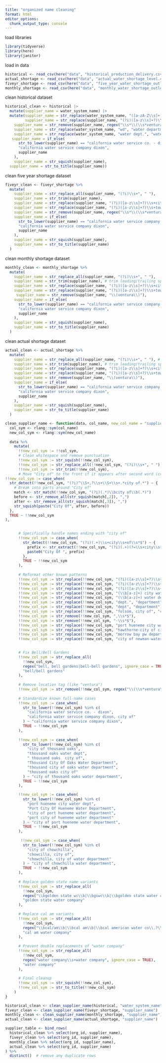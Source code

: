 ```yaml
---
title: "organized name cleaning"
format: html
editor_options: 
  chunk_output_type: console
---
```


load libraries
```r
library(tidyverse)
library(here)
library(janitor)
```

load in data
```r
historical <- read_csv(here("data", "historical_production_delivery.csv"))
actual_shortage <- read_csv(here("data", "actual_water_shortage_level.csv"))
fiveyr_shortage <- read_csv(here("data", "five_year_water_shortage_outlook.csv"))
monthly_shortage <- read_csv(here("data", "monthly_water_shortage_outlook.csv"))
```

clean historical dataset
```r
historical_clean <- historical |> 
  mutate(supplier_name = water_system_name) |> 
  mutate(supplier_name = str_replace(water_system_name, "([a-zA-Z\\s]+)\\s+city\\+of", "city of \\1"),
         supplier_name = str_replace(supplier_name, "(?i)([a-z\\s]+?)\\s+town\\s+of", "town of \\1"),
    supplier_name = str_remove(supplier_name, regex("\\s*\\(\\s*ventura\\s*\\)", ignore_case = TRUE)),  
    supplier_name = str_replace(water_system_name, "wd", "water department"),
    supplier_name = str_replace(water_system_name, "water dept.", "water department"),
   supplier_name = if_else(
      str_to_lower(supplier_name) == "california water service co. - dixon",
      "california water service company dixon",
      supplier_name
    ),
    supplier_name = str_squish(supplier_name), 
  supplier_name = str_to_title(supplier_name)) 
```

clean five year shortage dataset
```r
fiveyr_clean <- fiveyr_shortage %>%
  mutate(
    supplier_name = str_replace_all(supplier_name, "(?i)\\s+", " "),             # normalize all whitespace
    supplier_name = str_trim(supplier_name),                                     # trim leading/trailing spaces
    supplier_name = str_replace(supplier_name, "(?i)([a-z\\s]+?)\\s+city\\s+of", "city of \\1"),
    supplier_name = str_replace(supplier_name, "(?i)([a-z\\s]+?)\\s+town\\s+of", "town of \\1"),
    supplier_name = str_remove(supplier_name, regex("\\s*\\(\\s*ventura\\s*\\)", ignore_case = TRUE)),  # flexible (Ventura)
    supplier_name = if_else(
      str_to_lower(supplier_name) == "california water service company dixon, city of",
      "california water service company dixon",
      supplier_name
    ),
    supplier_name = str_squish(supplier_name),                                   # remove extra internal spacing
    supplier_name = str_to_title(supplier_name)                                  # convert to title case
  )
```

clean monthly shortage dataset
```r

monthly_clean <- monthly_shortage %>%
  mutate(
    supplier_name = str_replace_all(supplier_name, "(?i)\\s+", " "),
    supplier_name = str_trim(supplier_name), # trim leading/trailing spaces
    supplier_name = str_replace(supplier_name, "(?i)([a-z\\s]+?)\\s+city\\s+of", "city of \\1"),
    supplier_name = str_replace(supplier_name, "(?i)([a-z\\s]+?)\\s+town\\s+of", "town of \\1"),
     supplier_name = str_remove(supplier_name, "\\(ventura\\)"),
    supplier_name = if_else(
      str_to_lower(supplier_name) == "california water service company dixon, city of",
      "california water service company dixon",
      supplier_name
    ),
    supplier_name = str_squish(supplier_name),  
    supplier_name = str_to_title(supplier_name)
  )
```

clean actual shortage dataset
```r
actual_clean <- actual_shortage %>%
  mutate(
    supplier_name = str_replace_all(supplier_name, "(?i)\\s+", " "), # normalize all whitespace to single space
    supplier_name = str_trim(supplier_name), # trim leading/trailing spaces
    supplier_name = str_replace(supplier_name, "(?i)([a-z\\s]+?)\\s+city\\s+of", "city of \\1"),
    supplier_name = str_replace(supplier_name, "(?i)([a-z\\s]+?)\\s+town\\s+of", "town of \\1"),
    supplier_name = str_remove(supplier_name, "\\(ventura\\)"),
    supplier_name = if_else(
      str_to_lower(supplier_name) == "california water service company dixon, city of",
      "california water service company dixon",
      supplier_name
    ),
    supplier_name = str_squish(supplier_name),  
    supplier_name = str_to_title(supplier_name)
  )
```

```r
clean_supplier_name <- function(data, col_name, new_col_name = "supplier_name") {
  col_sym <- rlang::sym(col_name)
  new_col_sym <- rlang::sym(new_col_name)
  
  data %>%
    mutate(
      !!new_col_sym := !!col_sym,
      # Clean whitespace and remove punctuation
      !!new_col_sym := str_squish(!!new_col_sym),
      !!new_col_sym := str_replace_all(!!new_col_sym, "(?i)\\s+", " "),
      !!new_col_sym := str_trim(!!new_col_sym),
      # Move "City of" to the front if it appears after second word (comma ok), and remove comma
!!new_col_sym := case_when(
  str_detect(!!new_col_sym, "(?i)^\\S+,?\\s+\\S+\\s+.*city of.*") ~ {
    # Break into parts around "City of"
    match <- str_match(!!new_col_sym, "(?i)(.*)\\bcity of\\b(.*)")
    before <- str_remove_all(str_squish(match[,2]), ",")
    after <- str_remove_all(str_squish(match[,3]), ",")
    str_squish(paste("City Of", after, before))
  },
  TRUE ~ !!new_col_sym
),

      
      # Specifically handle names ending with "city of"
      !!new_col_sym := case_when(
        str_detect(!!new_col_sym, "(?i)(.+)\\s+city\\s+of\\s*$") ~ {
          prefix <- str_extract(!!new_col_sym, "(?i)(.+)(?=\\s+city\\s+of\\s*$)")
          paste0("City Of ", prefix)
        },
        TRUE ~ !!new_col_sym
      ),
      
      # Reformat other known patterns
      !!new_col_sym := str_replace(!!new_col_sym, "(?i)([a-z\\s]+?)\\s+city\\s+of", "city of \\1"),
      !!new_col_sym := str_replace(!!new_col_sym, "(?i)([a-z\\s]+?)\\s+- city\\s+of", "city of \\1"),
      !!new_col_sym := str_replace(!!new_col_sym, "(?i)([a-z\\s]+?)\\s+town\\s+of", "town of \\1"),
      !!new_col_sym := str_replace(!!new_col_sym, "(\\b[a-z]+) city water dept\\.?$", "city of \\1 water department"),
      !!new_col_sym := str_replace(!!new_col_sym, "(\\b[a-z]+) water dept\\.?$", "city of \\1 water department"),
      !!new_col_sym := str_replace(!!new_col_sym, "dept.", "department"),
      !!new_col_sym := str_replace(!!new_col_sym, "dept", "department"),
      !!new_col_sym := str_replace(!!new_col_sym, "folsom, city of", "city of folsom"),
      !!new_col_sym := str_remove(!!new_col_sym, ",\\s*$"),
      !!new_col_sym := str_remove(!!new_col_sym, "-\\s*$"),
      !!new_col_sym := str_replace(!!new_col_sym, "port hueneme city water dept", "city of port hueneme water department"),
      !!new_col_sym := str_replace(!!new_col_sym, "hawthorne-city of city water department", "city of hawthorne water department"),
      !!new_col_sym := str_replace(!!new_col_sym, "morrow bay pw department- ", "morrow bay public works department"),
      !!new_col_sym := str_replace(!!new_col_sym, "city of newman-water department", "city of newman water department"),

      
      # Fix Bell/Bell Gardens
      !!new_col_sym := str_replace_all(
        !!new_col_sym,
        regex("bell, bell gardens|bell-bell gardens", ignore_case = TRUE),
        "bell/bell gardens"
      ),
      
      # Remove location tag (like "ventura")
      !!new_col_sym := str_remove(!!new_col_sym, regex("\\(\\s*ventura\\s*\\)", ignore_case = TRUE)),
      
      # Standardize known full-name cases
      !!new_col_sym := case_when(
        str_to_lower(!!new_col_sym) %in% c(
          "california water service co. - dixon",
          "california water service company dixon, city of"
        ) ~ "california water service company dixon",
        TRUE ~ !!new_col_sym
      ),
      
      !!new_col_sym := case_when(
        str_to_lower(!!new_col_sym) %in% c(
          "city of thousand oaks",
          "thousand oaks water dept",
          "	thousand oaks  city of",
          "Thousand City Of Oaks Water Department",
          "thousand city of oaks water department",
          "thousand oaks city of"
        ) ~ "city of thousand oaks water department",
        TRUE ~ !!new_col_sym
      ),

      !!new_col_sym := case_when(
        str_to_lower(!!new_col_sym) %in% c(
          "port hueneme city water dept",
          "Port City Of Hueneme Water Department",
          "city of port hueneme water department",
          "port city of hueneme water department"
        ) ~ "city of port hueneme water department",
        TRUE ~ !!new_col_sym
      ),
      
       !!new_col_sym := case_when(
        str_to_lower(!!new_col_sym) %in% c(
          "city of chowchilla",
          "chowcilla, city of",
          "chowchilla, city of water department"
        ) ~ "city of chowchilla water department",
        TRUE ~ !!new_col_sym
      ),
      
      # Replace golden state name variants
      !!new_col_sym := str_replace_all(
        !!new_col_sym,
        regex("\\bgolden state wc\\b|\\bgswc\\b|\\bgolden state water co\\.?\\b", ignore_case = TRUE),
        "golden state water company"
      ),
      
      # Replace cal am variants
      !!new_col_sym := str_replace_all(
        !!new_col_sym,
        regex("\\bcal/am\\b|\\bcal am\\b|\\bcal american water co\\.?\\b|\\bcal american wc\\b|\\bcal-am water company\\b", ignore_case = TRUE),
        "cal am water company"
      ),
      
      # Prevent double replacements of "water company"
      !!new_col_sym := str_replace_all(
        !!new_col_sym,
        regex("water company\\s+water company", ignore_case = TRUE),
        "water company"
      ),
      
      # Final cleanup
      !!new_col_sym := str_squish(!!new_col_sym),
      !!new_col_sym := str_to_title(!!new_col_sym)
    )
}


```


```r
historical_clean <- clean_supplier_name(historical, "water_system_name")
fiveyr_clean <- clean_supplier_name(fiveyr_shortage, "supplier_name")
monthly_clean <- clean_supplier_name(monthly_shortage, "supplier_name")
actual_clean <- clean_supplier_name(actual_shortage, "supplier_name")

```

```r

supplier_table <- bind_rows(
  historical_clean %>% select(org_id, supplier_name),
  fiveyr_clean %>% select(org_id, supplier_name),
  monthly_clean %>% select(org_id, supplier_name),
  actual_clean %>% select(org_id, supplier_name)
) %>%
  distinct()  # remove any duplicate rows

```






